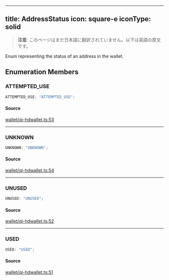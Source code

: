<!-- AUTO-GENERATED-CONTENT:START (ENGLISH-COPY) -->
---
title: AddressStatus
icon: square-e
iconType: solid
---

> **注意**: このページはまだ日本語に翻訳されていません。以下は英語の原文です。

Enum representing the status of an address in the wallet.

## Enumeration Members

### ATTEMPTED\_USE

```ts
ATTEMPTED_USE: "ATTEMPTED_USE";
```

#### Source

[wallet/qi-hdwallet.ts:53](https://github.com/dominant-strategies/quais.js/blob/c1c12d43f9d34c6baad2b0542bd6d0acd6fefcbf/src/wallet/qi-hdwallet.ts#L53)

***

### UNKNOWN

```ts
UNKNOWN: "UNKNOWN";
```

#### Source

[wallet/qi-hdwallet.ts:54](https://github.com/dominant-strategies/quais.js/blob/c1c12d43f9d34c6baad2b0542bd6d0acd6fefcbf/src/wallet/qi-hdwallet.ts#L54)

***

### UNUSED

```ts
UNUSED: "UNUSED";
```

#### Source

[wallet/qi-hdwallet.ts:52](https://github.com/dominant-strategies/quais.js/blob/c1c12d43f9d34c6baad2b0542bd6d0acd6fefcbf/src/wallet/qi-hdwallet.ts#L52)

***

### USED

```ts
USED: "USED";
```

#### Source

[wallet/qi-hdwallet.ts:51](https://github.com/dominant-strategies/quais.js/blob/c1c12d43f9d34c6baad2b0542bd6d0acd6fefcbf/src/wallet/qi-hdwallet.ts#L51)
